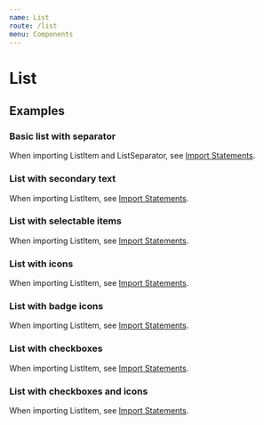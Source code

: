 ```yaml
---
name: List
route: /list
menu: Components
---
```


# List

<limel-props name="limel-list" />

## Examples

### Basic list with separator

When importing ListItem and ListSeparator, see [Import Statements](/#import-statements).

<limel-example name="limel-example-list" /> 

### List with secondary text

When importing ListItem, see [Import Statements](/#import-statements).

<limel-example name="limel-example-list-secondary" path="list" /> 

### List with selectable items

When importing ListItem, see [Import Statements](/#import-statements).

<limel-example name="limel-example-list-selectable" path="list" /> 

### List with icons

When importing ListItem, see [Import Statements](/#import-statements).

<limel-example name="limel-example-list-icons" path="list" /> 

### List with badge icons

When importing ListItem, see [Import Statements](/#import-statements).

<limel-example name="limel-example-list-badge-icons" path="list" />

### List with checkboxes

When importing ListItem, see [Import Statements](/#import-statements).

<limel-example name="limel-example-list-checkbox" path="list" />

### List with checkboxes and icons

When importing ListItem, see [Import Statements](/#import-statements).

<limel-example name="limel-example-list-checkbox-icons" path="list" />
